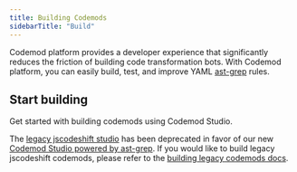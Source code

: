 ```yaml
---
title: Building Codemods
sidebarTitle: "Build"
---
```


Codemod platform provides a developer experience that significantly reduces the friction of building code transformation bots. With Codemod platform, you can easily build, test, and improve YAML [ast-grep](https://ast-grep.github.io/) rules.

## Start building
<Card title="Codemod Studio ->" icon="wrench" href="/codemod-studio">
      Get started with building codemods using Codemod Studio.
</Card>

<Info>The [legacy jscodeshift studio](https://codemod.com/studio-jscodeshift) has been deprecated in favor of our new [Codemod Studio powered by ast-grep](https://go.codemod.com/studio). If you would like to build legacy jscodeshift codemods, please refer to the [building legacy codemods docs](/building-codemods/package-requirements).</Info>